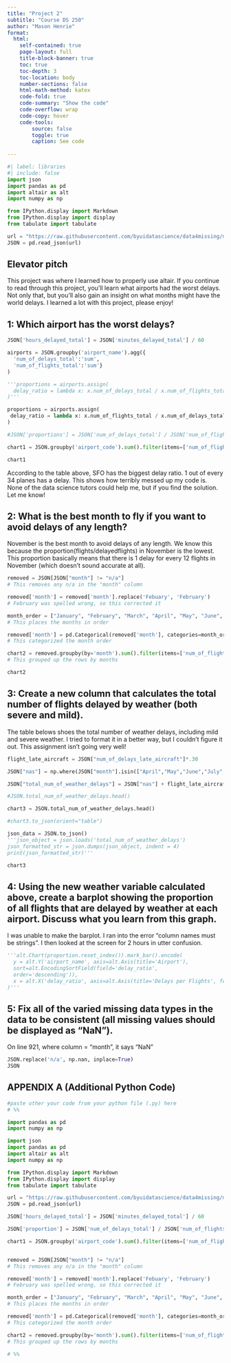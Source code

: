 ```yaml
---
title: "Project 2"
subtitle: "Course DS 250"
author: "Mason Henrie"
format:
  html:
    self-contained: true
    page-layout: full
    title-block-banner: true
    toc: true
    toc-depth: 3
    toc-location: body
    number-sections: false
    html-math-method: katex
    code-fold: true
    code-summary: "Show the code"
    code-overflow: wrap
    code-copy: hover
    code-tools:
        source: false
        toggle: true
        caption: See code
    
---
```


```python
#| label: libraries
#| include: false
import json
import pandas as pd
import altair as alt
import numpy as np

from IPython.display import Markdown
from IPython.display import display
from tabulate import tabulate

url = "https://raw.githubusercontent.com/byuidatascience/data4missing/master/data-raw/flights_missing/flights_missing.json"
JSON = pd.read_json(url)
```

## Elevator pitch

This project was where I learned how to properly use altair. If you continue to read through this project, you'll learn what airports had the worst delays. Not only that, but you'll also gain an insight on what months might have the world delays. I learned a lot with this project, please enjoy!

## 1: Which airport has the worst delays?

```python

JSON['hours_delayed_total'] = JSON['minutes_delayed_total'] / 60

airports = JSON.groupby('airport_name').agg({
  'num_of_delays_total':'sum',
  'num_of_flights_total':'sum'}
)

'''proportions = airports.assign(
  delay_ratio = lambda x: x.num_of_delays_total / x.num_of_flights_total
)'''

proportions = airports.assign(
 delay_ratio = lambda x: x.num_of_flights_total / x.num_of_delays_total
)

#JSON['proportions'] = JSON['num_of_delays_total'] / JSON['num_of_flights_total']

chart1 = JSON.groupby('airport_code').sum().filter(items=['num_of_flights_total','num_of_delays_total', 'proportions', 'hours_delayed_total'])

chart1

```

According to the table above, SFO has the biggest delay ratio. 1 out of every 34 planes has a delay. This shows how terribly messed up my code is. None of the data science tutors could help me, but if you find the solution. Let me know!

## 2: What is the best month to fly if you want to avoid delays of any length?

November is the best month to avoid delays of any length. We know this because the proportion(flights/delayedflights) in November is the lowest. This proportion basically means that there is 1 delay for every 12 flights in November (which doesn't sound accurate at all).

```python

removed = JSON[JSON["month"] != "n/a"]
# This removes any n/a in the "month" column

removed['month'] = removed['month'].replace('Febuary', 'February')
# February was spelled wrong, so this corrected it

month_order = ["January", "February", "March", "April", "May", "June", "July", "August", "September", "October", "November", "December"]
# This places the months in order

removed['month'] = pd.Categorical(removed['month'], categories=month_order, ordered=True)
# This categorized the month order

chart2 = removed.groupby(by='month').sum().filter(items=['num_of_flights_total','num_of_delays_total', 'proportion'])
# This grouped up the rows by months

chart2

```

## 3: Create a new column that calculates the total number of flights delayed by weather (both severe and mild).

The table belows shoes the total number of weather delays, including mild and severe weather. I tried to format it in a better way, but I couldn't figure it out. This assignment isn't going very well!

```python

flight_late_aircraft = JSON["num_of_delays_late_aircraft"]*.30

JSON["nas"] = np.where(JSON["month"].isin(["April","May","June","July","August"]), JSON["num_of_delays_nas"]*.40, JSON["num_of_delays_nas"]*.65)

JSON["total_num_of_weather_delays"] = JSON["nas"] + flight_late_aircraft + JSON["num_of_delays_weather"]

#JSON.total_num_of_weather_delays.head()

chart3 = JSON.total_num_of_weather_delays.head()

#chart3.to_json(orient="table")

json_data = JSON.to_json()
'''json_object = json.loads('total_num_of_weather_delays')
json_formatted_str = json.dumps(json_object, indent = 4)
print(json_formatted_str)'''

chart3

```

## 4: Using the new weather variable calculated above, create a barplot showing the proportion of all flights that are delayed by weather at each airport. Discuss what you learn from this graph.

I was unable to make the barplot. I ran into the error "column names must be strings". I then looked at the screen for 2 hours in utter confusion. 

```python

'''alt.Chart(proportion.reset_index()).mark_bar().encode(
  y = alt.Y('airport_name', axis=alt.Axis(title='Airport'),
  sort=alt.EncodingSortField(field='delay_ratio',
  order='descending')), 
  x = alt.X('delay_ratio', axis=alt.Axis(title='Delays per Flights', format='%'))
)'''

```

## 5: Fix all of the varied missing data types in the data to be consistent (all missing values should be displayed as “NaN”).

On line 921, where column = "month", it says "NaN"

```python

JSON.replace('n/a', np.nan, inplace=True)
JSON

```


## APPENDIX A (Additional Python Code)

```python
#paste other your code from your python file (.py) here
# %%

import pandas as pd
import numpy as np

import json
import pandas as pd
import altair as alt
import numpy as np

from IPython.display import Markdown
from IPython.display import display
from tabulate import tabulate

url = "https://raw.githubusercontent.com/byuidatascience/data4missing/master/data-raw/flights_missing/flights_missing.json"
JSON = pd.read_json(url)

JSON['hours_delayed_total'] = JSON['minutes_delayed_total'] / 60

JSON['proportion'] = JSON['num_of_delays_total'] / JSON['num_of_flights_total']

chart1 = JSON.groupby('airport_code').sum().filter(items=['num_of_flights_total','num_of_delays_total', 'proportion', 'hours_delayed_total'])


removed = JSON[JSON["month"] != "n/a"]
# This removes any n/a in the "month" column

removed['month'] = removed['month'].replace('Febuary', 'February')
# February was spelled wrong, so this corrected it

month_order = ["January", "February", "March", "April", "May", "June", "July", "August", "September", "October", "November", "December"]
# This places the months in order

removed['month'] = pd.Categorical(removed['month'], categories=month_order, ordered=True)
# This categorized the month order

chart2 = removed.groupby(by='month').sum().filter(items=['num_of_flights_total','num_of_delays_total', 'proportion'])
# This grouped up the rows by months

# %%



```
